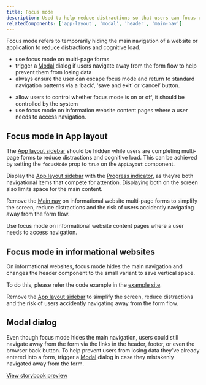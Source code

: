 ```yaml
---
title: Focus mode
description: Used to help reduce distractions so that users can focus on completing a specific task.
relatedComponents: ['app-layout', 'modal', 'header', 'main-nav']
---
```


Focus mode refers to temporarily hiding the main navigation of a website or application to reduce distractions and cognitive load.

<DoHeading />

- use focus mode on multi-page forms
- trigger a [Modal](/components/modal) dialog if users navigate away from the form flow to help prevent them from losing data
- always ensure the user can escape focus mode and return to standard navigation patterns via a ‘back’, ‘save and exit’ or ‘cancel’ button.

<DontHeading />

- allow users to control whether focus mode is on or off, it should be controlled by the system
- use focus mode on information website content pages where a user needs to access navigation.

## Focus mode in App layout

The [App layout sidebar](/components/app-layout#app-layout-sidebar) should be hidden while users are completing multi-page forms to reduce distractions and cognitive load. This can be achieved by setting the `focusMode` prop to `true` on the `AppLayout` component.

<DontHeading />

Display the [App layout sidebar](/components/app-layout#app-layout-sidebar) with the [Progress indicator](/components/progress-indicator), as they’re both navigational items that compete for attention. Displaying both on the screen also limits space for the main content.

<ImageWithBorder
	alt="Screenshot of App layout components with an outlined box highlighting the App layout sidebar component"
	src="/img/patterns/focus-mode-app-layout-wrong.png"
/>

<DoHeading />

Remove the [Main nav](/components/main-nav) on informational website multi-page forms to simplify the screen, reduce distractions and the risk of users accidently navigating away from the form flow.

<DontHeading />

Use focus mode on informational website content pages where a user needs to access navigation.

<ImageWithBorder
	alt="Screenshot of App layout components in focus mode, with an outlined box highlighting where the App layout sidebar would usually be placed"
	src="/img/patterns/focus-mode-app-layout.png"
/>

## Focus mode in informational websites

On informational websites, focus mode hides the main navigation and changes the header component to the small variant to save vertical space.

To do this, please refer the code example in the [example site](https://github.com/agriculturegovau/agds-next/blob/main/example-site/components/SiteHeader.tsx).

<DoHeading />

Remove the [App layout sidebar](/components/app-layout#app-layout-sidebar) to simplify the screen, reduce distractions and the risk of users accidently navigating away from the form flow.

<ImageWithBorder
	alt="Example usage of the Header and Main nav components with an arrow pointing down to another example of these components in focus mode"
	src="/img/patterns/focus-mode-informational-website.png"
/>

## Modal dialog

Even though focus mode hides the main navigation, users could still navigate away from the form via the links in the header, footer, or even the browser back button. To help prevent users from losing data they’ve already entered into a form, trigger a [Modal](/components/modal) dialog in case they mistakenly navigated away from the form.

[View storybook preview](/storybook/index.html?path=/story/content-modal--leaving-form-page)

<ImageWithBorder
	alt="Screenshot of an open Modal dialog with the title ‘Are you sure you want to leave this page?’ and description ‘You will lose all changes made since your last save.’"
	src="/img/patterns/focus-mode-modal.png"
/>
